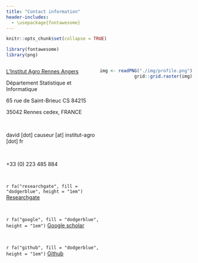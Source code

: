 ```yaml
---
title: "Contact information"
header-includes:
  - \usepackage{fontawesome}
---
```


<style>
.column-left{
  float: left;
  width: 50%;
  text-align: left;
}
.column-right{
  float: right;
  width: 50%;
  text-align: right;
}
</style>

```r
knitr::opts_chunk$set(collapse = TRUE)
```

```r
library(fontawesome)
library(png)
```

<div class="column-left">
<p>
<i class="fas fa-map-marker-alt fa-1x" style="color:dodgerblue"></i> [L'Institut Agro Rennes Angers](https://www.institut-agro-rennes-angers.fr/)
 
Département Statistique et Informatique
 
65 rue de Saint-Brieuc CS 84215

35042 Rennes cedex, FRANCE

&nbsp;

<i class="fas fa-envelope fa-1x" style="color:dodgerblue"></i> david [dot] causeur [at] institut-agro [dot] fr 
 
&nbsp;

<i class="fas fa-phone fa-1x" style="color:dodgerblue"></i> +33 (0) 223 485 884

&nbsp; 

 `r fa("researchgate", fill = "dodgerblue", height = "1em")` [Researchgate](https://www.researchgate.net/profile/David-Causeur)
 
&nbsp;

 `r fa("google", fill = "dodgerblue", height = "1em")` [Google scholar](https://scholar.google.com/citations?user=kCws61IAAAAJ&hl=fr)

&nbsp;

 `r fa("github", fill = "dodgerblue", height = "1em")` [Github](https://github.com/dcauseur)
</p>
</div>

<div class="column-right">
```r
img <- readPNG("./img/profile.png")
grid::grid.raster(img)
```
</div>
